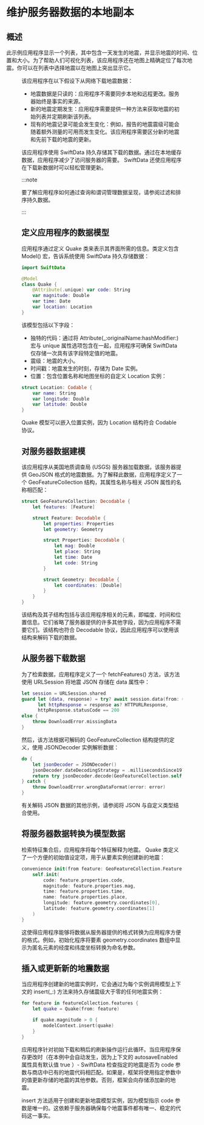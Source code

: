 # 维护服务器数据的本地副本

<ToBePolishedAfterTranslation />

<OriginalSource
  title="Maintaining a local copy of server data"
  url="https://developer.apple.com/documentation/swiftdata/maintaining-a-local-copy-of-server-data"
  summary="创建和更新持久存储以缓存只读网络数据"
/>

## 概述

此示例应用程序显示一个列表，其中包含一天发生的地震，并显示地震的时间、位置和大小。为了帮助人们可视化列表，该应用程序还在地图上精确定位了每次地震。你可以在列表中选择地震以在地图上突出显示它。

<Figure src={require("./image_1.png")} size={720} />

该应用程序在以下假设下从网络下载地震数据：

- 地震数据是只读的：应用程序不需要同步本地和远程更改。服务器始终是事实的来源。
- 新的地震定期发生：应用程序需要提供一种方法来获取地震的初始列表并定期刷新该列表。
- 现有的地震记录可能会发生变化：例如，报告的地震震级可能会随着额外测量的可用而发生变化。该应用程序需要区分新的地震和先前下载的地震的更新。

该应用程序使用 SwiftData 持久存储其下载的数据。通过在本地缓存数据，应用程序减少了访问服务器的需要。 SwiftData 还使应用程序在下载新数据时可以轻松管理更新。

:::note

要了解应用程序如何通过查询和谓词管理数据呈现，请参阅过滤和排序持久数据。

:::

## 定义应用程序的数据模型

应用程序通过定义 Quake 类来表示其界面所需的信息。类定义包含 Model() 宏，告诉系统使用 SwiftData 持久存储数据：

```swift
import SwiftData

@Model
class Quake {
    @Attribute(.unique) var code: String
    var magnitude: Double
    var time: Date
    var location: Location
}
```

该模型包括以下字段：

- 独特的代码：通过将 Attribute(\_:originalName:hashModifier:) 宏与 unique 属性选项包含在一起，应用程序可确保 SwiftData 仅存储一次具有该字段特定值的地震。
- 震级：地震的大小。
- 时间戳：地震发生的时刻，存储为 Date 实例。
- 位置：包含位置名称和地图坐标的自定义 Location 实例：

```swift
struct Location: Codable {
    var name: String
    var longitude: Double
    var latitude: Double
}
```

Quake 模型可以嵌入位置实例，因为 Location 结构符合 Codable 协议。

## 对服务器数据建模

该应用程序从美国地质调查局 (USGS) 服务器加载数据，该服务器提供 GeoJSON 格式的地震数据。为了解释此数据，应用程序定义了一个 GeoFeatureCollection 结构，其属性名称与相关 JSON 属性的名称相匹配：

```swift
struct GeoFeatureCollection: Decodable {
    let features: [Feature]

    struct Feature: Decodable {
        let properties: Properties
        let geometry: Geometry

        struct Properties: Decodable {
            let mag: Double
            let place: String
            let time: Date
            let code: String
        }

        struct Geometry: Decodable {
            let coordinates: [Double]
        }
    }
}
```

该结构及其子结构包括与该应用程序相关的元素，即幅度、时间和位置信息。它们省略了服务器提供的许多其他字段，因为应用程序不需要它们。该结构也符合 Decodable 协议，因此应用程序可以使用该结构来解码下载的数据。

## 从服务器下载数据

为了检索数据，应用程序定义了一个 fetchFeatures() 方法，该方法使用 URLSession 将地震 JSON 存储在 data 属性中：

```swift
let session = URLSession.shared
guard let (data, response) = try? await session.data(from: url),
      let httpResponse = response as? HTTPURLResponse,
      httpResponse.statusCode == 200
else {
    throw DownloadError.missingData
}
```

然后，该方法根据可解码的 GeoFeatureCollection 结构提供的定义，使用 JSONDecoder 实例解析数据：

```swift
do {
    let jsonDecoder = JSONDecoder()
    jsonDecoder.dateDecodingStrategy = .millisecondsSince1970
    return try jsonDecoder.decode(GeoFeatureCollection.self, from: data)
} catch {
    throw DownloadError.wrongDataFormat(error: error)
}
```

有关解码 JSON 数据的其他示例，请参阅将 JSON 与自定义类型结合使用。

## 将服务器数据转换为模型数据

检索特征集合后，应用程序将每个特征解释为地震。 Quake 类定义了一个方便的初始值设定项，用于从要素实例创建新的地震：

```swift
convenience init(from feature: GeoFeatureCollection.Feature) {
    self.init(
        code: feature.properties.code,
        magnitude: feature.properties.mag,
        time: feature.properties.time,
        name: feature.properties.place,
        longitude: feature.geometry.coordinates[0],
        latitude: feature.geometry.coordinates[1]
    )
}
```

这使得应用程序能够将数据从服务器提供的格式转换为应用程序方便的格式。例如，初始化程序将要素 geometry.coordinates 数组中显示为匿名元素的经度和纬度坐标转换为命名参数。

## 插入或更新新的地震数据

当应用程序创建新的地震实例时，它会通过为每个实例调用模型上下文的 insert(\_:) 方法来持久存储震级大于零的任何地震实例：

```swift
for feature in featureCollection.features {
    let quake = Quake(from: feature)

    if quake.magnitude > 0 {
        modelContext.insert(quake)
    }
}
```

应用程序针对初始下载和稍后的刷新操作运行此循环。当应用程序保存更改时（在本例中会自动发生，因为上下文的 autosaveEnabled 属性具有默认值 true ）- SwiftData 检查指定的地震是否为 code 参数与商店中已有的地震代码相匹配。如果是，框架将使用指定参数中的值更新存储的地震的其他参数。否则，框架会向存储添加新的地震。

insert 方法适用于创建和更新地震模型实例，因为模型指示 code 参数是唯一的。这依赖于服务器确保每个地震事件都有唯一、稳定的代码这一事实。
